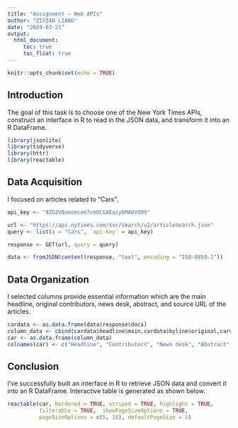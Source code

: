---
title: "Assignment – Web APIs"
author: "ZIXIAN LIANG"
date: "2024-03-21"
output: 
  html_document:
     toc: true
     toc_float: true
---

```{r setup, include=FALSE}
knitr::opts_chunk$set(echo = TRUE)
```


## Introduction

The goal of this task is to choose one of the New York Times APIs, construct an interface in R to read in the JSON data, and transform it into an R DataFrame.





```{r include=FALSE}
library(jsonlite)
library(tidyverse)
library(httr)
library(reactable)
```


## Data Acquisition

I focused on articles related to "Cars".


```{r include=FALSE}
api_key <- "8ZG2VBuoomcee7cmOCGAEazy6MAOVQ99"
```


```{r}
url <- "https://api.nytimes.com/svc/search/v2/articlesearch.json"
query <- list(q = "Cars", `api-key` = api_key)

response <- GET(url, query = query)
```



```{r}
data <- fromJSON(content(response, "text", encoding = "ISO-8859-1"))
```


## Data Organization

I selected columns provide essential information which are the main headline, original contributors, news desk, abstract, and source URL of the articles.


```{r}
cardata <- as.data.frame(data$response$docs)
column_data <- cbind(cardata$headline$main,cardata$byline$original,cardata$news_desk,cardata$abstract,cardata$web_url)
car <- as.data.frame(column_data)
colnames(car) <- c("Headline", "Contributors", "News desk", "Abstract", "Source")
```



## Conclusion


I've successfully built an interface in R to retrieve JSON data and convert it into an R DataFrame. Interactive table is generated as shown below.



```{r}
reactable(car, bordered = TRUE, striped = TRUE, highlight = TRUE, 
          filterable = TRUE,  showPageSizeOptions = TRUE, 
          pageSizeOptions = c(5, 10), defaultPageSize = 5)
```


